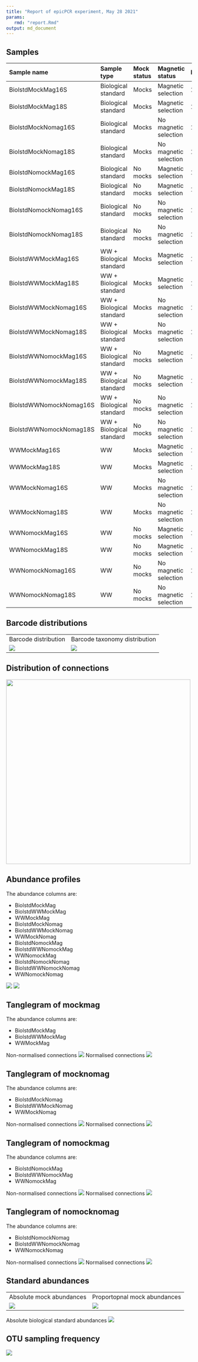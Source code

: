```yaml
---
title: "Report of epicPCR experiment, May 28 2021"
params:
   rmd: "report.Rmd"
output: md_document
---
```


## Samples

|Sample name|Sample type|Mock status|Magnetic status|Phylotype|
| :--- | :--- | :--- | :--- | :--- |
|BiolstdMockMag16S|Biological standard|Mocks|Magnetic selection|16S|
|BiolstdMockMag18S|Biological standard|Mocks|Magnetic selection|18S|
|BiolstdMockNomag16S|Biological standard|Mocks|No magnetic selection|16S|
|BiolstdMockNomag18S|Biological standard|Mocks|No magnetic selection|18S|
|BiolstdNomockMag16S|Biological standard|No mocks|Magnetic selection|16S|
|BiolstdNomockMag18S|Biological standard|No mocks|Magnetic selection|18S|
|BiolstdNomockNomag16S|Biological standard|No mocks|No magnetic selection|16S|
|BiolstdNomockNomag18S|Biological standard|No mocks|No magnetic selection|18S|
|BiolstdWWMockMag16S|WW + Biological standard|Mocks|Magnetic selection|16S|
|BiolstdWWMockMag18S|WW + Biological standard|Mocks|Magnetic selection|18S|
|BiolstdWWMockNomag16S|WW + Biological standard|Mocks|No magnetic selection|16S|
|BiolstdWWMockNomag18S|WW + Biological standard|Mocks|No magnetic selection|18S|
|BiolstdWWNomockMag16S|WW + Biological standard|No mocks|Magnetic selection|16S|
|BiolstdWWNomockMag18S|WW + Biological standard|No mocks|Magnetic selection|18S|
|BiolstdWWNomockNomag16S|WW + Biological standard|No mocks|No magnetic selection|16S|
|BiolstdWWNomockNomag18S|WW + Biological standard|No mocks|No magnetic selection|18S|
|WWMockMag16S|WW|Mocks|Magnetic selection|16S|
|WWMockMag18S|WW|Mocks|Magnetic selection|18S|
|WWMockNomag16S|WW|Mocks|No magnetic selection|16S|
|WWMockNomag18S|WW|Mocks|No magnetic selection|18S|
|WWNomockMag16S|WW|No mocks|Magnetic selection|16S|
|WWNomockMag18S|WW|No mocks|Magnetic selection|18S|
|WWNomockNomag16S|WW|No mocks|No magnetic selection|16S|
|WWNomockNomag18S|WW|No mocks|No magnetic selection|18S|


## Barcode distributions

<table>
  <tr>
    <td>Barcode distribution</td>
    <td>Barcode taxonomy distribution</td>
  </tr>
  <tr>
    <td valign="top"><img src="../figures/bc_distribution.png"></td>
    <td valign="top"><img src="../figures/bc_tax_distribution.png"></td>
  </tr>
 </table>

## Distribution of connections

<td valign="top"><img src="../figures/connection_distribution.png" width=500></td>


## Abundance profiles

The abundance columns are:

- BiolstdMockMag
- BiolstdWWMockMag
- WWMockMag
- BiolstdMockNomag
- BiolstdWWMockNomag
- WWMockNomag
- BiolstdNomockMag
- BiolstdWWNomockMag
- WWNomockMag
- BiolstdNomockNomag
- BiolstdWWNomockNomag
- WWNomockNomag

<td valign="top"><img src="../figures/bact_abunds.png" ></td>
<td valign="top"><img src="../figures/euk_abunds.png" ></td>


## Tanglegram of mockmag

The abundance columns are:

- BiolstdMockMag
- BiolstdWWMockMag
- WWMockMag

Non-normalised connections
<td valign="top"><img src="../figures/mockmag.png" ></td>

Normalised connections
<td valign="top"><img src="../figures/mockmag_normalised.png" ></td>


## Tanglegram of mocknomag

The abundance columns are:

- BiolstdMockNomag
- BiolstdWWMockNomag
- WWMockNomag

Non-normalised connections
<td valign="top"><img src="../figures/mocknomag.png" ></td>

Normalised connections
<td valign="top"><img src="../figures/mocknomag_normalised.png" ></td>


## Tanglegram of nomockmag

The abundance columns are:

- BiolstdNomockMag
- BiolstdWWNomockMag
- WWNomockMag

Non-normalised connections
<td valign="top"><img src="../figures/nomockmag.png" ></td>

Normalised connections
<td valign="top"><img src="../figures/nomockmag_normalised.png" ></td>


## Tanglegram of nomocknomag

The abundance columns are:

- BiolstdNomockNomag
- BiolstdWWNomockNomag
- WWNomockNomag

Non-normalised connections
<td valign="top"><img src="../figures/nomocknomag.png" ></td>

Normalised connections
<td valign="top"><img src="../figures/nomocknomag_normalised.png" ></td>


## Standard abundances

<table>
  <tr>
    <td>Absolute mock abundances</td>
    <td>Proportopnal mock abundances</td>
  </tr>
  <tr>
    <td valign="top"><img src="../figures/mock_abundances.png"></td>
    <td valign="top"><img src="../figures/mock_proportions.png"></td>
  </tr>
 </table>

Absolute biological standard abundances
<td valign="top"><img src="../figures/biol_std_abundances.png" ></td>


## OTU sampling frequency

<td valign="top"><img src="../figures/otu_sampling_frequency.png" ></td>


